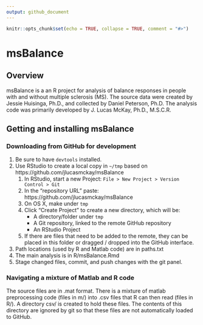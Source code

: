 ```yaml
---
output: github_document
---
```


<!-- README.md is generated from README.Rmd. Please edit that file -->

```r
knitr::opts_chunk$set(echo = TRUE, collapse = TRUE, comment = "#>")
```

# msBalance

## Overview

msBalance is a an R project for analysis of balance responses in people with and without multiple sclerosis (MS).
The source data were created by Jessie Huisinga, Ph.D., and collected by Daniel Peterson, Ph.D.
The analysis code was primarily developed by J. Lucas McKay, Ph.D., M.S.C.R.

## Getting and installing msBalance

### Downloading from GitHub for development

1. Be sure to have `devtools` installed.
1. Use RStudio to create a local copy in `~/tmp` based on https://github.com/jlucasmckay/msBalance
    1. In RStudio, start a new Project: `File > New Project > Version Control > Git`
    1. In the “repository URL” paste: https://github.com/jlucasmckay/msBalance
    1. On OS X, make under `tmp`
    1. Click “Create Project” to create a new directory, which will be:
        * A directory/folder under `tmp`
        * A Git repository, linked to the remote GitHub repository
        * An RStudio Project
    1. If there are files that need to be added to the remote, they can be placed in this folder or dragged / dropped into the GitHub interface.
1. Path locations (used by R and Matlab code) are in paths.txt
1. The main analysis is in R/msBalance.Rmd
1. Stage changed files, commit, and push changes with the git panel.

### Navigating a mixture of Matlab and R code

The source files are in .mat format.
There is a mixture of matlab preprocessing code (files in m/) into .csv files that R can then read (files in R/).
A directory csv/ is created to hold these files.
The contents of this directory are ignored by git so that these files are not automatically loaded to GitHub.

